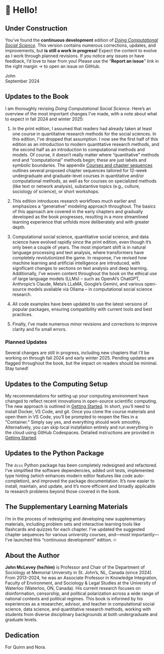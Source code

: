 # 👋 Hello! {.unnumbered}

::: {.callout-warning}
## Under Construction

You've found the **continuous development** edition of *[Doing Computational Social Science](https://www.amazon.ca/Doing-Computational-Social-Science-Introduction/dp/1526468182)*. This version contains numerous corrections, updates, and improvements, but **is still a work in progress!** Expect the content to evolve as I work through planned revisions. If you notice any issues or have feedback, I'd love to hear from you! Please use the "**Report an issue**" link in the right margin $\longrightarrow$ to open an issue on GitHub.

John  
September 2024
:::

## Updates to the Book

I am thoroughly revising *Doing Computational Social Science*. Here's an overview of the most important changes I've made, with a note about what to expect in fall 2024 and winter 2025:

1. In the print edition, I assumed that readers had already taken at least one course in quantitative research methods for the social sciences. In this edition, I've dropped that assumption. I now see the first half of this edition as an introduction to modern quantitative research methods, and the second half as an introduction to computational methods and models. Of course, it doesn't really matter where "quantitative" methods end and "computational" methods begin; these are just labels and symbolic boundaries. The appendix [Courses and chapter sequences](appendix-courses.qmd) outlines several proposed chapter sequences tailored for 12-week undergraduate and graduate-level courses in quantitative and/or computational methods, as well as for courses on specialized methods (like text or network analysis), substantive topics (e.g., culture, sociology of science), or short workshops.

2. This edition introduces research workflows much earlier and emphasizes a "generative" modeling approach throughout. The basics of this approach are covered in the early chapters and gradually developed as the book progresses, resulting in a more streamlined learning experience that unfolds more deliberately and with greater depth.

3. Computational social science, quantitative social science, and data science have evolved rapidly since the print edition, even though it's only been a couple of years. The most important shift is in natural language processing and text analysis, where transformers have completely revolutionized the game. In response, I've revised how machine learning and artificial intelligence are introduced, with significant changes to sections on text analysis and deep learning. Additionally, I've woven content throughout the book on the ethical use of large language models (LLMs) -- such as OpenAI's ChatGPT, Anthropic's Claude, Meta's LLaMA, Google's Gemini, and various open-source models available via Ollama -- in computational social science research.

4. All code examples have been updated to use the latest versions of popular packages, ensuring compatibility with current tools and best practices.

5. Finally, I've made numerous minor revisions and corrections to improve clarity and fix small errors.

### Planned Updates

Several changes are still in progress, including new chapters that I'll be working on through fall 2024 and early winter 2025. Pending updates are flagged throughout the book, but the impact on readers should be minimal. Stay tuned!

## Updates to the Computing Setup

My recommendations for setting up your computing environment have changed to reflect recent innovations in open-source scientific computing. The new approach is outlined in [Getting Started](01-getting-started.qmd). In short, you'll need to install Docker, VS Code, and git. Once you clone the course materials and open them in VS Code, you'll be prompted to reopen the files in a "Container." Simply say yes, and everything should work smoothly. Alternatively, you can skip local installation entirely and run everything in the cloud using GitHub Codespaces. Detailed instructions are provided in [Getting Started](01-getting-started.qmd).

## Updates to the Python Package

The `dcss` Python package has been completely redesigned and refactored. I've simplified the software dependencies, added unit tests, implemented type hinting (which enhances modern editor features like code auto-completion), and improved the package documentation. It's now easier to install, maintain, and update, and it's more efficient and broadly applicable to research problems beyond those covered in the book.

## The Supplementary Learning Materials

I'm in the process of redesigning and developing new supplementary materials, including problem sets and interactive learning tools like flashcards and quizzes for each chapter. I've updated the suggested chapter sequences for various university courses, and—most importantly—I've launched this "continuous development" edition. 🔥

## About the Author

**John McLevey (he/him)** is Professor and Chair of the Department of Sociology at Memorial University in St. John's, NL, Canada (since 2024). From 2013–2024, he was an Associate Professor in Knowledge Integration, Faculty of Environment, and Sociology & Legal Studies at the University of Waterloo (Waterloo, ON, Canada). His current research focuses on disinformation, censorship, and political polarization across a wide range of national contexts and political regimes. This book is informed by his experiences as a researcher, advisor, and teacher in computational social science, data science, and quantitative research methods, working with students from diverse disciplinary backgrounds at both undergraduate and graduate levels.

## Dedication

For Quinn and Nora.